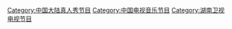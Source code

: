 [[Category:中国大陆真人秀节目|Category:中国大陆真人秀节目]]
[[Category:中国电视音乐节目|Category:中国电视音乐节目]]
[[Category:湖南卫视电视节目|Category:湖南卫视电视节目]]